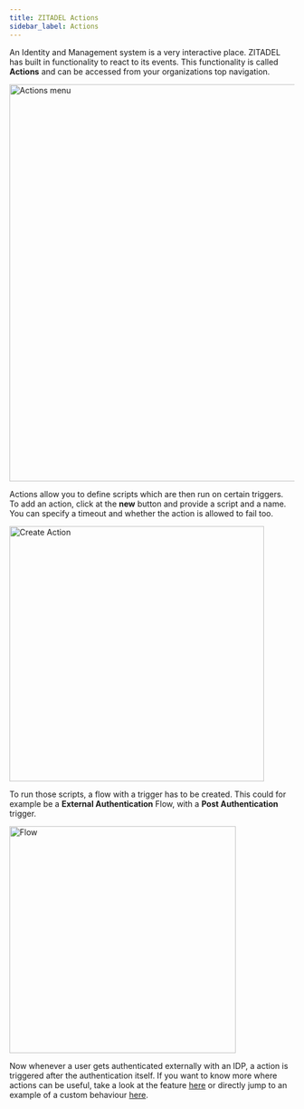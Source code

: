 ```yaml
---
title: ZITADEL Actions
sidebar_label: Actions
---
```


An Identity and Management system is a very interactive place. ZITADEL has built in functionality to react to its events. This functionality is called **Actions** and can be accessed from your organizations top navigation.

<img
  src="/docs/img/guides/console/actionsmenu.png"
  width="700px"
  alt="Actions menu"
/>

Actions allow you to define scripts which are then run on certain triggers.
To add an action, click at the **new** button and provide a script and a name.
You can specify a timeout and whether the action is allowed to fail too.

<img src="/docs/img/guides/console/action.png" alt="Create Action" width="450px" />

To run those scripts, a flow with a trigger has to be created.
This could for example be a **External Authentication** Flow, with a **Post Authentication** trigger.

<img src="/docs/img/guides/console/flow.png" alt="Flow" width="400px" />

Now whenever a user gets authenticated externally with an IDP, a action is triggered after the authentication itself.
If you want to know more where actions can be useful, take a look at the feature [here](/concepts/features/actions) or directly jump to an example of a custom behaviour [here](/guides/manage/customize/behavior).
